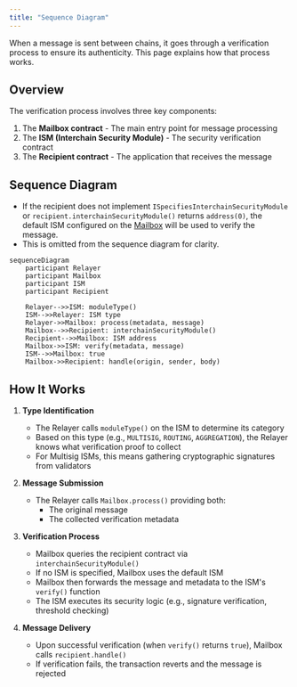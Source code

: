 ```yaml
---
title: "Sequence Diagram"
---
```


When a message is sent between chains, it goes through a verification process to ensure its authenticity. This page explains how that process works.

## Overview

The verification process involves three key components:

1. The **Mailbox contract** - The main entry point for message processing
2. The **ISM (Interchain Security Module)** - The security verification contract
3. The **Recipient contract** - The application that receives the message

## Sequence Diagram

<Note>

- If the recipient does not implement `ISpecifiesInterchainSecurityModule` or `recipient.interchainSecurityModule()` returns `address(0)`, the default ISM configured on the [Mailbox](../mailbox.mdx) will be used to verify the message.
- This is omitted from the sequence diagram for clarity.

</Note>

```mermaid
sequenceDiagram
    participant Relayer
    participant Mailbox
    participant ISM
    participant Recipient

    Relayer-->>ISM: moduleType()
    ISM-->>Relayer: ISM type
    Relayer->>Mailbox: process(metadata, message)
    Mailbox-->>Recipient: interchainSecurityModule()
    Recipient-->>Mailbox: ISM address
    Mailbox->>ISM: verify(metadata, message)
    ISM-->>Mailbox: true
    Mailbox->>Recipient: handle(origin, sender, body)
```

## How It Works

1. **Type Identification**

   - The Relayer calls `moduleType()` on the ISM to determine its category
   - Based on this type (e.g., `MULTISIG`, `ROUTING`, `AGGREGATION`), the Relayer knows what verification proof to collect
   - For Multisig ISMs, this means gathering cryptographic signatures from validators

2. **Message Submission**

   - The Relayer calls `Mailbox.process()` providing both:
     - The original message
     - The collected verification metadata

3. **Verification Process**

   - Mailbox queries the recipient contract via `interchainSecurityModule()`
   - If no ISM is specified, Mailbox uses the default ISM
   - Mailbox then forwards the message and metadata to the ISM's `verify()` function
   - The ISM executes its security logic (e.g., signature verification, threshold checking)

4. **Message Delivery**

   - Upon successful verification (when `verify()` returns `true`), Mailbox calls `recipient.handle()`
   - If verification fails, the transaction reverts and the message is rejected
